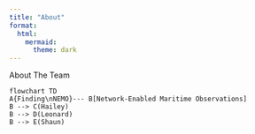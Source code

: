 ```yaml
---
title: "About"
format:
  html:
    mermaid:
      theme: dark
---
```


About The Team

```mermaid
flowchart TD
A{Finding\nNEMO}--- B[Network-Enabled Maritime Observations]
B --> C(Hailey)
B --> D(Leonard)
B --> E(Shaun)
```

